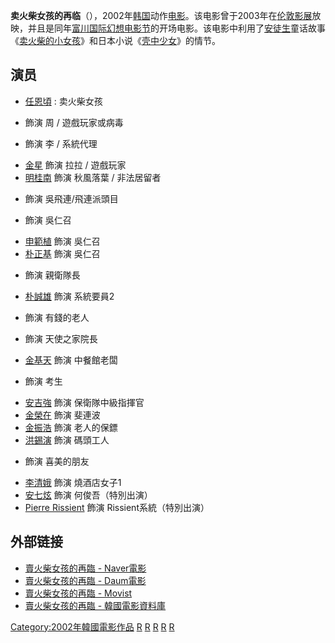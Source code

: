 {{Infobox film 
| name           = 卖火柴女孩的再临
| image          = Resurrection of the Little Match Girl movie poster.jpg
| caption        = 电影海报
| director       = {{link-ko|张善宇|장선우}}<ref name="IMDB">{{imdb title|0327169|Sungnyangpali sonyeoui jaerim (2002)}}</ref>	
| producer       = Yoo in-taek
| writer         = 仁真美<br />张善宇
| starring       = [[任恩頃|任恩頃]]<br />{{link-ko|金賢成|현성 (배우)}}<br />{{link-ko|金振彪|김진표 (가수)}}
| music          = {{link-ko|Peach Present|복숭아 (작곡가)}}<br />{{link-ko|Dalparan|강기영}}<br />{{link-ko|鄭在日|정재일}}<br />張民勝<br />PUPIL
| cinematography = 金宇亨
| editing        = 韓勝龍<br />金賢
| distributor    = {{link-ko|CJ Entertainment|CJ엔터테인먼트}}<br />Tube Entertainment
| released       = {{Film date|2002|7|26}}
| runtime        = 123分钟
| country        = 韩国
| language       = 韩语
| budget         = 
| film name      = 
}}
'''卖火柴女孩的再临'''（{{lang-ko|성냥팔이 소녀의 재림}}），2002年[[韩国|韩国]]动作[[电影|电影]]。该电影曾于2003年在[[伦敦影展|伦敦影展]]放映，并且是同年[[富川国际幻想电影节|富川国际幻想电影节]]的开场电影。该电影中利用了[[安徒生|安徒生]]童话故事《[[卖火柴的小女孩|卖火柴的小女孩]]》和日本小说《[[壳中少女|壳中少女]]》的情节。

== 演员 ==
* [[任恩頃|任恩頃]] : 卖火柴女孩
* {{link-ko|金賢成|현성 (배우)}} 飾演 周 / 遊戲玩家或病毒
* {{link-ko|金振彪|김진표 (가수)}} 飾演 李 / 系統代理
* [[金星_(舞者)|金星]] 飾演 拉拉 / 遊戲玩家
* [[明桂南|明桂南]] 飾演 秋風落葉 / 非法居留者
* {{link-ko|鄭斗洪|정두홍}} 飾演 吳飛連/飛連派頭目
*{{link-ko|白元吉|백원길}} 飾演 吳仁召
* [[申範植|申範植]] 飾演 吳仁召
* [[朴正基|朴正基]] 飾演 吳仁召
* {{link-ko|張杜利|장두이}} 飾演 親衛隊長
* [[朴誠雄|朴誠雄]] 飾演 系統要員2
* {{link-ko|張仁翰|장인한}} 飾演 有錢的老人
* {{link-ko|金善華|김선화 (배우)}} 飾演 天使之家院長
* [[金基天|金基天]] 飾演 中餐館老闆
* {{link-ko|徐載京|서재경}} 飾演 考生
* [[安吉強|安吉強]] 飾演 保衛隊中級指揮官
* [[金榮在|金榮在]] 飾演 斐連波
* [[金振浩|金振浩]] 飾演 老人的保鏢
* [[洪錫演|洪錫演]] 飾演 碼頭工人
* {{link-ko|安亨俊|안형준 (배우)}} 飾演 喜美的朋友
* [[李清娥|李清娥]] 飾演 燒酒店女子1
* [[安七炫|安七炫]] 飾演 何俊吾（特別出演）
* [[Pierre_Rissient|Pierre Rissient]] 飾演 Rissient系統（特別出演）

== 外部链接 ==
* [http://movie.naver.com/movie/bi/mi/basic.nhn?code=31150 賣火柴女孩的再臨 - Naver電影]{{Wayback|url=http://movie.naver.com/movie/bi/mi/basic.nhn?code=31150 |date=20190807110810 }}{{ko}}
* [http://movie.daum.net/moviedetail/moviedetailMain.do?movieId=3691 賣火柴女孩的再臨 - Daum電影]{{Wayback|url=http://movie.daum.net/moviedetail/moviedetailMain.do?movieId=3691 |date=20160306210308 }}{{ko}}
* [http://www.movist.com/movist3d/movie.asp?mid=1828 賣火柴女孩的再臨 - Movist]{{Wayback|url=http://www.movist.com/movist3d/movie.asp?mid=1828 |date=20200812145811 }}{{ko}}
* [http://www.kmdb.or.kr/vod/vod_basic.asp?nation=K&p_dataid=05706&keyword=성냥팔이%20소녀의%20재림 賣火柴女孩的再臨 - 韓國電影資料庫] {{Wayback|url=http://www.kmdb.or.kr/vod/vod_basic.asp?nation=K&p_dataid=05706&keyword=%EC%84%B1%EB%83%A5%ED%8C%94%EC%9D%B4%20%EC%86%8C%EB%85%80%EC%9D%98%20%EC%9E%AC%EB%A6%BC |date=20181002210003 }}{{ko}}

[[Category:2002年韓國電影作品|Category:2002年韓國電影作品]]
[[Category:科幻動作片|R]]
[[Category:韩国动作片|R]]
[[Category:动作片|R]]
[[Category:奇幻電影|R]]
[[Category:韓語電影|R]]